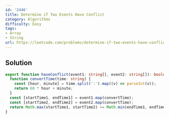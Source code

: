 ```yaml
---
id: '2446'
title: Determine if Two Events Have Conflict
category: Algorithms
difficulty: Easy
tags:
- Array
- String
url: https://leetcode.com/problems/determine-if-two-events-have-conflict
---
```


## Solution

```typescript filename="solution.ts" copy
export function haveConflict(event1: string[], event2: string[]): boolean {
  function convertTime(time: string) {
    const [hour, minute] = time.split(':').map((v) => parseInt(v));
    return 60 * hour + minute;
  }
  const [startTime1, endTime1] = event1.map(convertTime);
  const [startTime2, endTime2] = event2.map(convertTime);
  return Math.max(startTime1, startTime2) <= Math.min(endTime1, endTime2);
}
```

